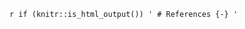 \backmatter
\fancyhead[RO]{\smallcaps{\newlinetospace{References}}\quad\thepage}

`r if (knitr::is_html_output()) '
# References {-}
'`
